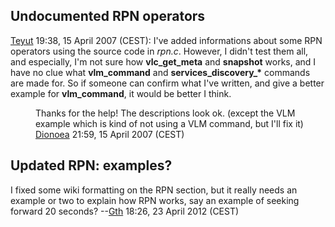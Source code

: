 ==Undocumented RPN operators==
[[User:Teyut|Teyut]] 19:38, 15 April 2007 (CEST): I've added informations about some RPN operators using the source code in ''rpn.c''. However, I didn't test them all, and especially, I'm not sure how '''vlc_get_meta''' and '''snapshot''' works, and I have no clue what '''vlm_command''' and '''services_discovery_*''' commands are made for. So if someone can confirm what I've written, and give a better example for '''vlm_command''', it would be better I think.
:Thanks for the help! The descriptions look ok. (except the VLM example which is kind of not using a VLM command, but I'll fix it) [[User:Dionoea|Dionoea]] 21:59, 15 April 2007 (CEST)

==Updated RPN: examples?==
I fixed some wiki formatting on the RPN section, but it really needs an example or two to explain how RPN works, say an example of seeking forward 20 seconds? --[[User:Gth|Gth]] 18:26, 23 April 2012 (CEST)